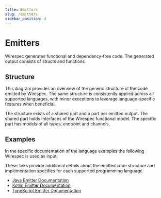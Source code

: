 ```yaml
---
title: Emitters
slug: /emitters
sidebar_position: 4
---
```




# Emitters
Wirespec generates functional and dependency-free code. The generated output consists of structs and functions.

## Structure
This diagram provides an overview of the generic structure of the code emitted by Wirespec. The same structure is consistently applied across all supported languages, with minor exceptions to leverage language-specific features when beneficial.

The structure exists of a shared part and a part per emitted output. The shared part holds interfaces of the Wirespec functional model. The specific part has models of all types, endpoint and channels.

<Drawio content={simpleGraph}  />

## Examples
In the specific documentation of the language examples the following Wirespec is used as input:

<WirespecExample/>

These links provide additional details about the emitted code structure and implementation specifics for each supported programming language.

- [Java Emitter Documentation](./emitters-java.mdx)
- [Kotlin Emitter Documentation](./emitters-kotlin.mdx)
- [TypeScript Emitter Documentation](./emitters-typescript.mdx)
